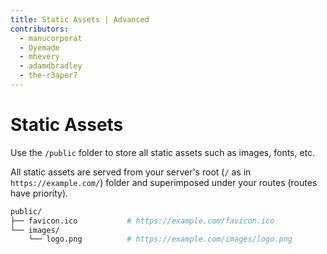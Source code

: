 ```yaml
---
title: Static Assets | Advanced
contributors:
  - manucorporat
  - Oyemade
  - mhevery
  - adamdbradley
  - the-r3aper7
---
```


# Static Assets

Use the `/public` folder to store all static assets such as images, fonts, etc.

All static assets are served from your server's root (`/` as in `https://example.com/`) folder and superimposed under your routes (routes have priority).

```bash
public/
├── favicon.ico           # https://example.com/favicon.ico
└── images/
    └── logo.png          # https://example.com/images/logo.png
```
